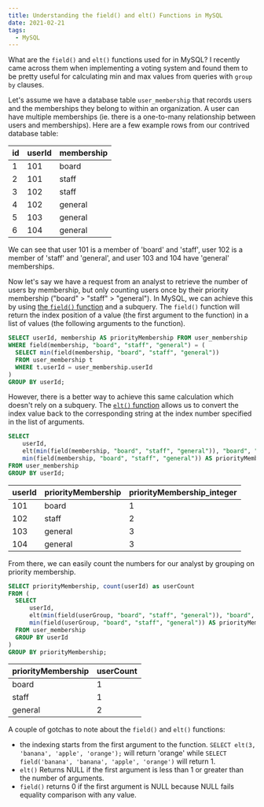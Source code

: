```yaml
---
title: Understanding the field() and elt() Functions in MySQL
date: 2021-02-21
tags:
  - MySQL
---
```


What are the `field()` and `elt()` functions used for in MySQL? I recently came across them when implementing a voting system and found them to be pretty useful for calculating min and max values from queries with `group by` clauses.

Let's assume we have a database table `user_membership` that records users and the memberships they belong to within an organization. A user can have multiple memberships (ie. there is a one-to-many relationship between users and memberships). Here are a few example rows from our contrived database table:

| id  | userId | membership |
| --- | ------ | ---------- |
| 1   | 101    | board      |
| 2   | 101    | staff      |
| 3   | 102    | staff      |
| 4   | 102    | general    |
| 5   | 103    | general    |
| 6   | 104    | general    |

We can see that user 101 is a member of 'board' and 'staff', user 102 is a member of 'staff' and 'general', and user 103 and 104 have 'general' memberships.

Now let's say we have a request from an analyst to retrieve the number of users by membership, but only counting users once by their priority membership ("board" > "staff" > "general"). In MySQL, we can achieve this by using [the `field()` function](https://dev.mysql.com/doc/refman/8.0/en/string-functions.html#function_field) and a subquery. The `field()` function will return the index position of a value (the first argument to the function) in a list of values (the following arguments to the function).

```sql
SELECT userId, membership AS priorityMembership FROM user_membership
WHERE field(membership, "board", "staff", "general") = (
  SELECT min(field(membership, "board", "staff", "general"))
  FROM user_membership t
  WHERE t.userId = user_membership.userId
)
GROUP BY userId;
```

However, there is a better way to achieve this same calculation which doesn't rely on a subquery. The [`elt()` function](https://dev.mysql.com/doc/refman/8.0/en/string-functions.html#function_elt) allows us to convert the index value back to the corresponding string at the index number specified in the list of arguments.

```sql
SELECT
    userId,
    elt(min(field(membership, "board", "staff", "general")), "board", "staff", "general") AS priorityMembership,
    min(field(membership, "board", "staff", "general")) AS priorityMembership_integer
FROM user_membership
GROUP BY userId;
```

| userId | priorityMembership | priorityMembership_integer |
| ------ | ------------------ | -------------------------- |
| 101    | board              | 1                          |
| 102    | staff              | 2                          |
| 103    | general            | 3                          |
| 104    | general            | 3                          |

From there, we can easily count the numbers for our analyst by grouping on priority membership.

```sql
SELECT priorityMembership, count(userId) as userCount
FROM (
  SELECT
      userId,
      elt(min(field(userGroup, "board", "staff", "general")), "board", "staff", "general") AS priorityMembership,
      min(field(userGroup, "board", "staff", "general")) AS priorityMembership_integer
  FROM user_membership
  GROUP BY userId
)
GROUP BY priorityMembership;
```

| priorityMembership | userCount |
| ------------------ | --------- |
| board              | 1         |
| staff              | 1         |
| general            | 2         |

A couple of gotchas to note about the `field()` and `elt()` functions:

- the indexing starts from the first argument to the function. `SELECT elt(3, 'banana', 'apple', 'orange');` will return 'orange' while `SELECT field('banana', 'banana', 'apple', 'orange')` will return 1.
- `elt()` Returns NULL if the first argument is less than 1 or greater than the number of arguments.
- `field()` returns 0 if the first argument is NULL because NULL fails equality comparison with any value.
